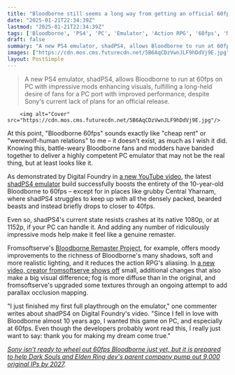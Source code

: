 ```yaml
---
title: "Bloodborne still seems a long way from getting an official 60fps port, but fans have finally gotten PS4 emulators to deliver the remaster they’ve wanted for years"
date: "2025-01-21T22:34:39Z"
lastmod: "2025-01-21T22:34:39Z"
tags: ['Bloodborne', 'PS4', 'PC', 'Emulator', 'Action RPG', '60fps', 'Mods', 'shadPS4']
draft: false
summary: "A new PS4 emulator, shadPS4, allows Bloodborne to run at 60fps on PC with impressive mods enhancing visuals, fulfilling a long-held desire of fans for a PC port with improved performance, despite Sony's current lack of plans for an official release."
images: ["https://cdn.mos.cms.futurecdn.net/5B6AqCDzVwnJLF9hDdVj9E.jpg"]
layout: PostSimple
---
```

> A new PS4 emulator, shadPS4, allows Bloodborne to run at 60fps on PC with impressive mods enhancing visuals, fulfilling a long-held desire of fans for a PC port with improved performance, despite Sony's current lack of plans for an official release.


        <img alt="Cover" src="https://cdn.mos.cms.futurecdn.net/5B6AqCDzVwnJLF9hDdVj9E.jpg"/>
        
At this point, "Bloodborne 60fps" sounds exactly like "cheap rent" or "werewolf-human relations" to me – it doesn't exist, as much as I wish it did. Knowing this, battle-weary Bloodborne fans and modders have banded together to deliver a highly competent PC emulator that may not be the real thing, but at least looks like it.

As demonstrated by Digital Foundry in [a new YouTube video](https://www.youtube.com/watch?v=-zjzBbdl7hk), the latest [shadPS4 emulator](https://shadps4.net/) build successfully boosts the entirety of the 10-year-old Bloodborne to 60fps – except for in places like grubby Central Yharnam, where shadPS4 struggles to keep up with all the densely packed, bearded beasts and instead briefly drops to closer to 40fps.

Even so, shadPS4's current state resists crashes at its native 1080p, or at 1152p, if your PC can handle it. And adding any number of ridiculously impressive mods help make it feel like a genuine remaster.

Fromsoftserve's [Bloodborne Remaster Project](https://www.nexusmods.com/bloodborne/mods/45?tab=description), for example, offers moody improvements to the richness of Bloodborne's many shadows, soft and more realistic lighting, and it reduces the action RPG's aliasing. In [a new video, creator fromsoftserve shows off](https://www.youtube.com/watch?v=O81LRW6ZHNU) small, additional changes that also make a big visual difference; fog is more diffuse than in the original, and fromsoftserve's upgraded some textures through an ongoing attempt to add parallax occlusion mapping.

"I just finished my first full playthrough on the emulator," one commenter writes about shadPS4 on Digital Foundry's video. "Since I fell in love with Bloodborne almost 10 years ago, I wanted this game on PC, and especially at 60fps. Even though the developers probably wont read this, I really just want to say: thank you for making my dream come true."

[<em>Sony isn’t ready to wheel out 60fps Bloodborne just yet, but it is prepared to help Dark Souls and Elden Ring dev's parent company pump out 9,000 original IPs by 2027</em>](https://www.gamesradar.com/games/action-rpg/sony-isnt-ready-to-wheel-out-60fps-bloodborne-just-yet-but-it-is-prepared-to-help-dark-souls-and-elden-ring-devs-parent-company-pump-out-9-000-original-ips-by-2027/)*.*
        